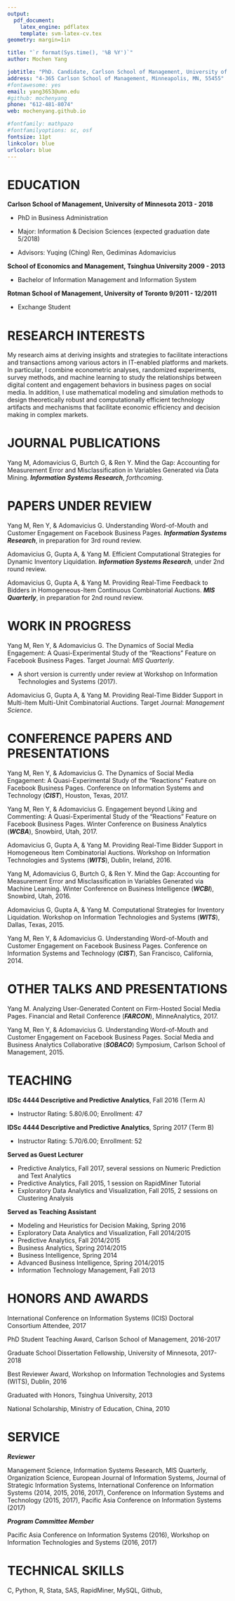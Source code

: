 ```yaml
---
output: 
  pdf_document:
    latex_engine: pdflatex
    template: svm-latex-cv.tex
geometry: margin=1in

title: "`r format(Sys.time(), '%B %Y')`"
author: Mochen Yang

jobtitle: "PhD. Candidate, Carlson School of Management, University of Minnesota"
address: "4-365 Carlson School of Management, Minneapolis, MN, 55455"
#fontawesome: yes
email: yang3653@umn.edu
#github: mochenyang
phone: "612-481-8074"
web: mochenyang.github.io

#fontfamily: mathpazo
#fontfamilyoptions: sc, osf
fontsize: 11pt
linkcolor: blue
urlcolor: blue
---
```


# EDUCATION

**Carlson School of Management, University of Minnesota \hfill 2013 - 2018**

- PhD in Business Administration

- Major: Information & Decision Sciences (expected graduation date 5/2018)

- Advisors: Yuqing (Ching) Ren, Gediminas Adomavicius

**School of Economics and Management, Tsinghua University \hfill 2009 - 2013**

- Bachelor of Information Management and Information System

**Rotman School of Management, University of Toronto \hfill 9/2011 - 12/2011**

- Exchange Student

\hrulefill

# RESEARCH INTERESTS

My research aims at deriving insights and strategies to facilitate interactions and transactions among various actors in IT-enabled platforms and markets. In particular, I combine econometric analyses, randomized experiments, survey methods, and machine learning to study the relationships between digital content and engagement behaviors in business pages on social media. In addition, I use mathematical modeling and simulation methods to design theoretically robust and computationally efficient technology artifacts and mechanisms that facilitate economic efficiency and decision making in complex markets. 

\hrulefill

# JOURNAL PUBLICATIONS

Yang M, Adomavicius G, Burtch G, & Ren Y. Mind the Gap: Accounting for Measurement Error and Misclassification in Variables Generated via Data Mining. **_Information Systems Research_**, _forthcoming_.

\hrulefill

# PAPERS UNDER REVIEW

Yang M, Ren Y, & Adomavicius G. Understanding Word-of-Mouth and Customer Engagement on Facebook Business Pages. **_Information Systems Research_**, in preparation for 3rd round review.

Adomavicius G, Gupta A, & Yang M. Efficient Computational Strategies for Dynamic Inventory Liquidation. **_Information Systems Research_**, under 2nd round review.

Adomavicius G, Gupta A, & Yang M. Providing Real-Time Feedback to Bidders in Homogeneous-Item Continuous Combinatorial Auctions. **_MIS Quarterly_**, in preparation for 2nd round review.

\hrulefill

# WORK IN PROGRESS

Yang M, Ren Y, & Adomavicius G. The Dynamics of Social Media Engagement: A Quasi-Experimental Study of the "Reactions" Feature on Facebook Business Pages. Target Journal: _MIS Quarterly_.

- A short version is currently under review at Workshop on Information Technologies and Systems (2017). 

Adomavicius G, Gupta A, & Yang M. Providing Real-Time Bidder Support in Multi-Item Multi-Unit Combinatorial Auctions. Target Journal: _Management Science_.

\hrulefill

# CONFERENCE PAPERS AND PRESENTATIONS

Yang M, Ren Y, & Adomavicius G. The Dynamics of Social Media Engagement: A Quasi-Experimental Study of the "Reactions" Feature on Facebook Business Pages. Conference on Information Systems and Technology (**_CIST_**), Houston, Texas, 2017.

Yang M, Ren Y, & Adomavicius G. Engagement beyond Liking and Commenting: A Quasi-Experimental Study of the "Reactions" Feature on Facebook Business Pages. Winter Conference on Business Analytics (**_WCBA_**), Snowbird, Utah, 2017.

Adomavicius G, Gupta A, & Yang M. Providing Real-Time Bidder Support in Homogeneous Item Combinatorial Auctions. Workshop on Information Technologies and Systems (**_WITS_**), Dublin, Ireland, 2016.

Yang M, Adomavicius G, Burtch G, & Ren Y. Mind the Gap: Accounting for Measurement Error and Misclassification in Variables Generated via Machine Learning. Winter Conference on Business Intelligence (**_WCBI_**), Snowbird, Utah, 2016.

Adomavicius G, Gupta A, & Yang M. Computational Strategies for Inventory Liquidation. Workshop on Information Technologies and Systems (**_WITS_**), Dallas, Texas, 2015.

Yang M, Ren Y, & Adomavicius G. Understanding Word-of-Mouth and Customer Engagement on Facebook Business Pages. Conference on Information Systems and Technology (**_CIST_**), San Francisco, California, 2014.

\hrulefill

# OTHER TALKS AND PRESENTATIONS

Yang M. Analyzing User-Generated Content on Firm-Hosted Social Media Pages. Financial and Retail Conference (**_FARCON_**), MinneAnalytics, 2017.

Yang M, Ren Y, & Adomavicius G. Understanding Word-of-Mouth and Customer Engagement on Facebook Business Pages. Social Media and Business Analytics Collaborative (**_SOBACO_**) Symposium, Carlson School of Management, 2015.

\hrulefill

# TEACHING

**IDSc 4444 Descriptive and Predictive Analytics**, Fall 2016 (Term A)

- Instructor Rating: 5.80/6.00; Enrollment: 47

**IDSc 4444 Descriptive and Predictive Analytics**, Spring 2017 (Term B)

- Instructor Rating: 5.70/6.00; Enrollment: 52

**Served as Guest Lecturer**

- Predictive Analytics, Fall 2017, several sessions on Numeric Prediction and Text Analytics
- Predictive Analytics, Fall 2015, 1 session on RapidMiner Tutorial
- Exploratory Data Analytics and Visualization, Fall 2015, 2 sessions on Clustering Analysis

**Served as Teaching Assistant**

- Modeling and Heuristics for Decision Making, Spring 2016
- Exploratory Data Analytics and Visualization, Fall 2014/2015
- Predictive Analytics, Fall 2014/2015
- Business Analytics, Spring 2014/2015
- Business Intelligence, Spring 2014
- Advanced Business Intelligence, Spring 2014/2015
- Information Technology Management, Fall 2013

\hrulefill

# HONORS AND AWARDS

International Conference on Information Systems (ICIS) Doctoral Consortium Attendee, 2017

PhD Student Teaching Award, Carlson School of Management, 2016-2017

Graduate School Dissertation Fellowship, University of Minnesota, 2017-2018

Best Reviewer Award, Workshop on Information Technologies and Systems (WITS), Dublin, 2016

Graduated with Honors, Tsinghua University, 2013

National Scholarship, Ministry of Education, China, 2010

\hrulefill

# SERVICE

**_Reviewer_**

Management Science, Information Systems Research, MIS Quarterly, Organization Science, European Journal of Information Systems, Journal of Strategic Information Systems, International Conference on Information Systems (2014, 2015, 2016, 2017), Conference on Information Systems and Technology (2015, 2017), Pacific Asia Conference on Information Systems (2017)

**_Program Committee Member_**

Pacific Asia Conference on Information Systems (2016), Workshop on Information Technologies and Systems (2016, 2017)

\hrulefill

# TECHNICAL SKILLS

C, Python, R, Stata, SAS, RapidMiner, MySQL, Github, \LaTeX